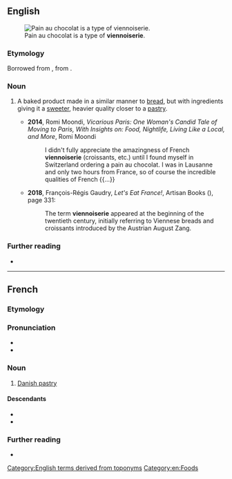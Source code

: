 ==English==
[[Image:Pain au chocolat Luc Viatour.jpg|thumb|right|Pain au chocolat is a type of '''viennoiserie'''.]]

===Etymology===
Borrowed from {{bor|en|fr|viennoiserie}}, from {{m|fr|Vienne||Vienna}}.

===Noun===
{{en-noun|~}}

# A baked product made in a similar manner to [[bread]], but with ingredients giving it a [[sweet]]er, heavier quality closer to a [[pastry]].
#: {{hypo|en|croissant|brioche|pain au chocolat|Danish pastry}}
#* '''2014''', Romi Moondi, ''Vicarious Paris: One Woman's Candid Tale of Moving to Paris, With Insights on: Food, Nightlife, Living Like a Local, and More'', Romi Moondi
#*: I didn't fully appreciate the amazingness of French '''viennoiserie''' (croissants, etc.) until I found myself in Switzerland ordering a pain au chocolat. I was in Lausanne and only two hours from France, so of course the incredible qualities of French {{...}}
#* '''2018''', François-Régis Gaudry, ''Let's Eat France!'', Artisan Books ({{ISBN|9781579658762}}), page 331:
#*: The term '''viennoiserie''' appeared at the beginning of the twentieth century, initially referring to Viennese breads and croissants introduced by the Austrian August Zang.

===Further reading===
* {{pedia}}

[[Category:English terms derived from toponyms]]
[[Category:en:Foods]]

----

==French==
{{wikipedia|lang=fr}}

===Etymology===
{{af|fr|viennois|-erie}}

===Pronunciation===
* {{fr-IPA}}
* {{audio|fr|LL-Q150 (fra)-LoquaxFR-viennoiserie.wav|Audio}}

===Noun===
{{fr-noun|f}}

# [[Danish pastry]]

====Descendants====
* {{desc|ca|vieneseria|bor=1}}
* {{desc|en|viennoiserie|bor=1}}

===Further reading===
* {{R:TLFi}}

{{cln|fr|terms derived from toponyms}}
{{C|fr|Foods}}